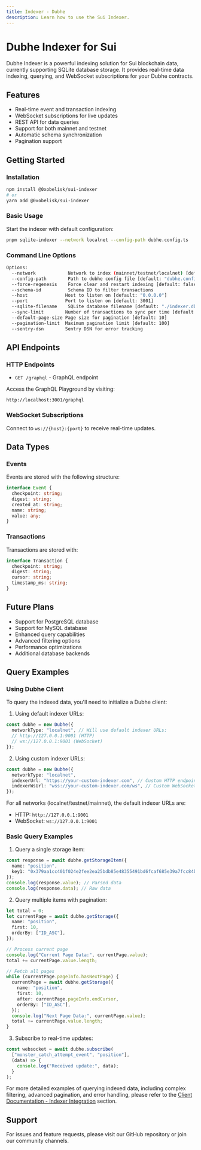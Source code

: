 ```yaml
---
title: Indexer - Dubhe
description: Learn how to use the Sui Indexer.
---
```


# Dubhe Indexer for Sui

Dubhe Indexer is a powerful indexing solution for Sui blockchain data, currently supporting SQLite database storage. It provides real-time data indexing, querying, and WebSocket subscriptions for your Dubhe contracts.

## Features

- Real-time event and transaction indexing
- WebSocket subscriptions for live updates
- REST API for data queries
- Support for both mainnet and testnet
- Automatic schema synchronization
- Pagination support

## Getting Started

### Installation

```bash
npm install @0xobelisk/sui-indexer
# or
yarn add @0xobelisk/sui-indexer
```

### Basic Usage

Start the indexer with default configuration:

```bash
pnpm sqlite-indexer --network localnet --config-path dubhe.config.ts
```

### Command Line Options

```bash
Options:
  --network            Network to index (mainnet/testnet/localnet) [default: "localnet"]
  --config-path        Path to dubhe config file [default: "dubhe.config.ts"]
  --force-regenesis    Force clear and restart indexing [default: false]
  --schema-id          Schema ID to filter transactions
  --host              Host to listen on [default: "0.0.0.0"]
  --port              Port to listen on [default: 3001]
  --sqlite-filename    SQLite database filename [default: "./indexer.db"]
  --sync-limit        Number of transactions to sync per time [default: 50]
  --default-page-size Page size for pagination [default: 10]
  --pagination-limit  Maximum pagination limit [default: 100]
  --sentry-dsn        Sentry DSN for error tracking
```

## API Endpoints

### HTTP Endpoints

- `GET /graphql` - GraphQL endpoint

Access the GraphQL Playground by visiting:

```
http://localhost:3001/graphql
```

### WebSocket Subscriptions

Connect to `ws://{host}:{port}` to receive real-time updates.

## Data Types

### Events

Events are stored with the following structure:

```typescript
interface Event {
  checkpoint: string;
  digest: string;
  created_at: string;
  name: string;
  value: any;
}
```

### Transactions

Transactions are stored with:

```typescript
interface Transaction {
  checkpoint: string;
  digest: string;
  cursor: string;
  timestamp_ms: string;
}
```

## Future Plans

- Support for PostgreSQL database
- Support for MySQL database
- Enhanced query capabilities
- Advanced filtering options
- Performance optimizations
- Additional database backends

## Query Examples

### Using Dubhe Client

To query the indexed data, you'll need to initialize a Dubhe client:

1. Using default indexer URLs:

```typescript
const dubhe = new Dubhe({
  networkType: "localnet", // Will use default indexer URLs:
  // http://127.0.0.1:9001 (HTTP)
  // ws://127.0.0.1:9001 (WebSocket)
});
```

2. Using custom indexer URLs:

```typescript
const dubhe = new Dubhe({
  networkType: "localnet",
  indexerUrl: "https://your-custom-indexer.com", // Custom HTTP endpoint
  indexerWsUrl: "wss://your-custom-indexer.com/ws", // Custom WebSocket endpoint
});
```

For all networks (localnet/testnet/mainnet), the default indexer URLs are:

- HTTP: `http://127.0.0.1:9001`
- WebSocket: `ws://127.0.0.1:9001`

### Basic Query Examples

1. Query a single storage item:

```typescript
const response = await dubhe.getStorageItem({
  name: "position",
  key1: "0x379aa1cc401f024e2fee2ea25bdb85e48355491bd6fcaf685e39a7fcc84b2101",
});
console.log(response.value); // Parsed data
console.log(response.data); // Raw data
```

2. Query multiple items with pagination:

```typescript
let total = 0;
let currentPage = await dubhe.getStorage({
  name: "position",
  first: 10,
  orderBy: ["ID_ASC"],
});

// Process current page
console.log("Current Page Data:", currentPage.value);
total += currentPage.value.length;

// Fetch all pages
while (currentPage.pageInfo.hasNextPage) {
  currentPage = await dubhe.getStorage({
    name: "position",
    first: 10,
    after: currentPage.pageInfo.endCursor,
    orderBy: ["ID_ASC"],
  });
  console.log("Next Page Data:", currentPage.value);
  total += currentPage.value.length;
}
```

3. Subscribe to real-time updates:

```typescript
const websocket = await dubhe.subscribe(
  ["monster_catch_attempt_event", "position"],
  (data) => {
    console.log("Received update:", data);
  }
);
```

For more detailed examples of querying indexed data, including complex filtering, advanced pagination, and error handling, please refer to the [Client Documentation - Indexer Integration](/dubhe/sui/client#indexer-integration) section.

## Support

For issues and feature requests, please visit our GitHub repository or join our community channels.

